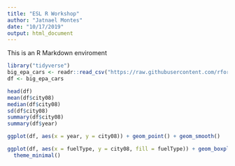 ```yaml
---
title: "ESL R Workshop"
author: "Jatnael Montes"
date: "10/17/2019"
output: html_document
---
```


This is an R Markdown enviroment
```r
library("tidyverse")
big_epa_cars <- readr::read_csv("https://raw.githubusercontent.com/rfordatascience/tidytuesday/master/data/2019/2019-10-15/big_epa_cars.csv")
df <- big_epa_cars

head(df)
mean(df$city08)
median(df$city08)
sd(df$city08)
summary(df$city08)
summary(df$year)

ggplot(df, aes(x = year, y = city08)) + geom_point() + geom_smooth()

ggplot(df, aes(x = fuelType, y = city08, fill = fuelType)) + geom_boxplot() + coord_flip() + labs(title = "US Car Fuel Economy", subtitle = "ESL R Workshop at UC Merced", caption = "Source: fueleconomy.gov", x = "fuel type", y = "miles per gallon")+
  theme_minimal()
```


